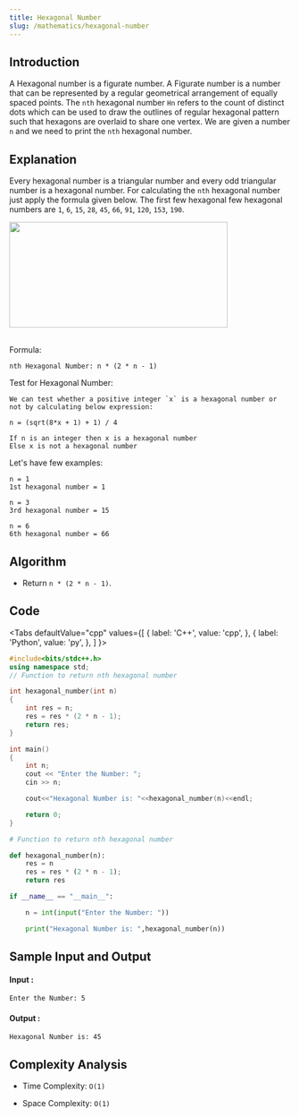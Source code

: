 ```yaml
---
title: Hexagonal Number
slug: /mathematics/hexagonal-number
---
```


## Introduction

A Hexagonal number is a figurate number. A Figurate number is a number that can be represented by a regular geometrical arrangement of equally spaced points. The `nth` hexagonal number `Hn` refers to the count of distinct dots which can be used to draw the outlines of regular hexagonal pattern such that hexagons are overlaid to share one vertex. We are given a number `n` and we need to print the `nth` hexagonal number.

## Explanation 

Every hexagonal number is a triangular number and every odd triangular number is a hexagonal number. For calculating the `nth` hexagonal number just apply the formula given below. The first few hexagonal few hexagonal numbers are `1`, `6`, `15`, `28`, `45`, `66`, `91`, `120`, `153`, `190`.

<img src="https://i.imgur.com/2JrXeU5.jpg" width="391" height="189" /><br/><br/>

Formula: 
```
nth Hexagonal Number: n * (2 * n - 1) 
```

Test for Hexagonal Number:
```
We can test whether a positive integer `x` is a hexagonal number or not by calculating below expression:

n = (sqrt(8*x + 1) + 1) / 4

If n is an integer then x is a hexagonal number
Else x is not a hexagonal number 
```

Let's have few examples: 
```
n = 1
1st hexagonal number = 1

n = 3
3rd hexagonal number = 15

n = 6
6th hexagonal number = 66
```

## Algorithm

- Return `n * (2 * n - 1)`.

## Code


<Tabs
  defaultValue="cpp"
  values={[
    { label: 'C++', value: 'cpp', },
    { label: 'Python', value: 'py', },
  ]
}>
<TabItem value="cpp">

```cpp
#include<bits/stdc++.h>
using namespace std;
// Function to return nth hexagonal number

int hexagonal_number(int n) 
{
    int res = n;
    res = res * (2 * n - 1);
    return res;
}

int main() 
{
    int n;
    cout << "Enter the Number: ";
    cin >> n;

    cout<<"Hexagonal Number is: "<<hexagonal_number(n)<<endl;

    return 0;
}
```
</TabItem>

<TabItem value="py">

```python   
# Function to return nth hexagonal number

def hexagonal_number(n):
    res = n
    res = res * (2 * n - 1);
    return res

if __name__ == "__main__":

    n = int(input("Enter the Number: "))

    print("Hexagonal Number is: ",hexagonal_number(n))
```
</TabItem>

</Tabs>

## Sample Input and Output

#### Input :

```
Enter the Number: 5
```

#### Output :

```
Hexagonal Number is: 45
```

## Complexity Analysis

- Time Complexity: `O(1)`

- Space Complexity: `O(1)`
